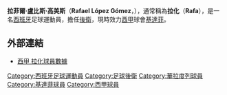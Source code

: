 {{spanish name 2|López|Gómez}}
{{noteta
|G1=laliga
|T=zh-hans:拉法;zh-hk:拉化;zh-tw:拉法;
|1=zh-hans:拉法;zh-hk:拉化;zh-tw:拉法;
}}
{{Football player infobox
| playername = 拉化<br>''Rafa''
| image =
| fullname = Rafael López Gómez
| nickname = 
| dateofbirth = {{birth date and age|1985|4|9}}
| cityofbirth = {{tsl|en|Peñafiel|}}
| countryofbirth = [[西班牙|西班牙]]
| height = {{height|m=1.79}}
| currentclub = [[基達菲|基達菲]]
| clubnumber = 15
| position = [[後衛_(足球)|後衛]]、[[中場|中場]]
| youthyears = 
| youthclubs = [[華拉度列|華拉度列]]
| years = 2003–2004<br>2004–2008<br>2005–2006<br>2008–
| clubs = [[華拉度列|華拉度列B隊]]<br>[[華拉度列|華拉度列]]<br> →[[埃瓦爾體育協會|埃瓦爾]] ''(外借)''<br>[[基達菲|基達菲]]
| caps(goals) = - (-)<br>40 (0)<br>19 (0)
| nationalyears = 
| nationalteam = 
| nationalcaps(goals) = 
| pcupdate = 2008年8月1日
| ntupdate = 2008年8月1日
}}
'''拉菲爾·盧比斯·高美斯'''（'''Rafael López Gómez'''，{{bd|1985年|4月9日|catidx=Rafa}}），通常稱為'''拉化'''（'''Rafa'''），是一名[[西班牙|西班牙]]足球運動員，擔任[[後衛_(足球)|後衛]]，現時效力[[西甲|西甲]]球會[[基達菲|基達菲]]。

==外部連結==
*[http://www.lfp.es/historico/primera/plantillas/historial.asp?jug=7353 西甲 拉化球員數據] {{Wayback|url=http://www.lfp.es/historico/primera/plantillas/historial.asp?jug=7353 |date=20041120033303 }} {{es icon}}

<!--{{基達菲足球會}}-->

{{Spain-bio-stub}}
{{足球運動員小作品}}
{{DEFAULTSORT:Rafa}}
[[Category:西班牙足球運動員|Category:西班牙足球運動員]]
[[Category:足球後衛|Category:足球後衛]]
[[Category:華拉度列球員|Category:華拉度列球員]]
[[Category:基達菲球員|Category:基達菲球員]]
[[Category:西甲球員|Category:西甲球員]]
